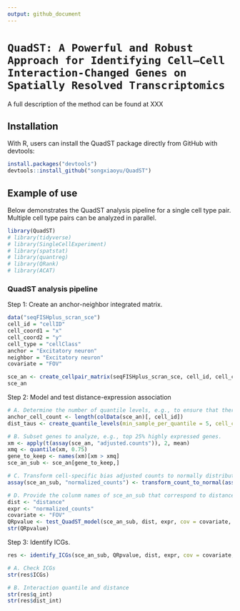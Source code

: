 ```yaml
---
output: github_document
---
```

# `QuadST: A Powerful and Robust Approach for Identifying Cell–Cell Interaction-Changed Genes on Spatially Resolved Transcriptomics`

A full description of the method can be found at XXX

## Installation

With R, users can install the QuadST package directly from GitHub with devtools:
```r
install.packages("devtools")
devtools::install_github("songxiaoyu/QuadST")
```

## Example of use


Below demonstrates the QuadST analysis pipeline for a single cell type pair. Multiple cell type pairs can be analyzed in parallel.

```r
library(QuadST)
# library(tidyverse)
# library(SingleCellExperiment)
# library(spatstat)
# library(quantreg)
# library(QRank)
# library(ACAT)
```

### QuadST analysis pipeline
Step 1: Create an anchor-neighbor integrated matrix.
```r
data("seqFISHplus_scran_sce")
cell_id = "cellID"
cell_coord1 = "x"
cell_coord2 = "y"
cell_type = "cellClass"
anchor = "Excitatory neuron"
neighbor = "Excitatory neuron"
covariate = "FOV"

sce_an <- create_cellpair_matrix(seqFISHplus_scran_sce, cell_id, cell_coord1, cell_coord2, cell_type, anchor, neighbor, cov=covariate)
sce_an
```

Step 2: Model and test distance-expression association
```r
# A. Determine the number of quantile levels, e.g., to ensure that there are at least 5 samples in each quantile level.
anchor_cell_count <- length(colData(sce_an)[, cell_id])
dist_taus <- create_quantile_levels(min_sample_per_quantile = 5, cell_count = anchor_cell_count, max_default = 49)

# B. Subset genes to analyze, e.g., top 25% highly expressed genes.
xm <- apply(t(assay(sce_an, "adjusted.counts")), 2, mean)
xmq <- quantile(xm, 0.75)
gene_to_keep <- names(xm)[xm > xmq]
sce_an_sub <- sce_an[gene_to_keep,]

# C. Transform cell-specific bias adjusted counts to normally distributed values.
assay(sce_an_sub, "normalized_counts") <- transform_count_to_normal(assay(sce_an_sub, "adjusted.counts"))

# D. Provide the colunm names of sce_an_sub that correspond to distance, expression values, and covariates to be used for analysis.
dist <- "distance"
expr <- "normalized_counts"
covariate <- "FOV"
QRpvalue <- test_QuadST_model(sce_an_sub, dist, expr, cov = covariate, tau = dist_taus)
str(QRpvalue)
```

Step 3: Identify ICGs.
```r
res <- identify_ICGs(sce_an_sub, QRpvalue, dist, expr, cov = covariate, tau = dist_taus, p_thres = 0.05, fdr = 0.1, ABconst = 0.1)

# A. Check ICGs
str(res$ICGs)

# B. Interaction quantile and distance
str(res$q_int)
str(res$dist_int)
```
